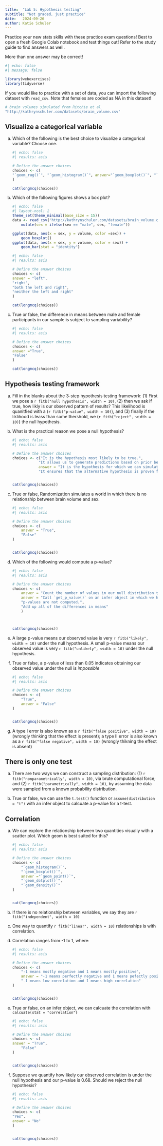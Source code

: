 ```yaml
---
title:  "Lab 5: Hypothesis testing"
subtitle: "Not graded, just practice"
date:   2024-09-26
author: Katie Schuler
---
```


Practice your new stats skills with these practice exam questions! Best to open a fresh Google Colab notebook and test things out! Refer to the study guide to find answers as well. 

::: {.callout-tip title="Tip"}
More than one answer may be correct!  
:::


```r
#| echo: false
#| message: false

library(webexercises)
library(tidyverse)
```

If you would like to practice with a set of data, you can import the following dataset with `read_csv`. Note that females are coded as NA in this dataset! 

```r
# brain volumes simulated from Ritchie et al
"http://kathrynschuler.com/datasets/brain_volume.csv"
```


## Visualize a categorical variable

(a) Which of the following is the best choice to visualize a categorical variable? Choose one.


    ```r
    #| echo: false
    #| results: asis

    # Define the answer choices
    choices <- c(
    "`geom_rug()`", "`geom_histogram()`", answer="`geom_boxplot()`", "`geom_point()`", "`geom_smooth()`"
    )

    cat(longmcq(choices))
    ```

(b) Which of the following figures shows a box plot? 

    ```r
    #| echo: false
    #| layout-ncol: 2
    theme_set(theme_minimal(base_size = 15))
    data <- read_csv('http://kathrynschuler.com/datasets/brain_volume.csv') %>%
        mutate(sex = ifelse(sex == "male", sex, "female")) 

    ggplot(data, aes(x = sex, y = volume, color =sex)) +
        geom_boxplot() 
    ggplot(data, aes(x = sex, y = volume, color = sex)) +
        geom_bar(stat = "identity") 
    ```

    ```r
    #| echo: false
    #| results: asis

    # Define the answer choices
    choices <- c(
    answer = "left", 
    "right", 
    "both the left and right", 
    "neither the left and right"
    )

    cat(longmcq(choices))
    ```

(c) True or false, the difference in means between male and female participants in our sample is subject to sampling variability? 

    ```r
    #| echo: false
    #| results: asis

    # Define the answer choices
    choices <- c(
    answer ="True", 
    "False"
    )

    cat(longmcq(choices))
    ```

## Hypothesis testing framework 

(a) Fill in the blanks about the 3-step hypothesis testing framework: (1) First we pose a  `r fitb("null hypothesis", width = 10)`, (2) then we ask if true, how likly is our observed pattern of results? This likelihood is quanitfied with a (`r fitb("p-value", width = 10)`), and (3) finally if the liklihood is leass than some thershold, we (`r fitb("reject", width = 10)`) the null hypothesis. 


(b) What is the practical reason we pose a null hypothesis? 

    ```r
    #| echo: false
    #| results: asis

    # Define the answer choices
    choices <- c("It is the hypothesis most likely to be true.",
                "It allows us to generate predictions based on prior beliefs.",
                answer = "It is the hypothesis for which we can simulate data.",
                "It ensures that the alternative hypothesis is proven false.")


    cat(longmcq(choices))
    ``` 

(c) True or false, Randomization simulates a world in which there is no relationship between brain volume and sex. 

    ```r
    #| echo: false
    #| results: asis

    # Define the answer choices
    choices <- c(
        answer = "True", 
        "False"
    )


    cat(longmcq(choices))
    ``` 

(d) Which of the following would compute a p-value? 

    ```r
    #| echo: false
    #| results: asis

    # Define the answer choices
    choices <- c(
        answer = "Count the number of values in our null distribution that are more extreme than our observed value.", 
        answer = "Call `get_p_value()` on an infer object in which we have constructed a null distribution.",
        "p-values are not computed.", 
        "Add up all of the differences in means"
        ) 
        


    cat(longmcq(choices))
    ``` 

(e) A large p-value means our observed value is very  `r fitb("likely", width = 10)` under the null hypothesis. A small p-value means our observed value is very `r fitb("unlikely", width = 10)` under the null hypothesis. 

(f) True or false, a p-value of less than 0.05 indicates obtaining our observed value under the null is *impossible*

    ```r
    #| echo: false
    #| results: asis

    # Define the answer choices
    choices <- c(
        "True", 
        answer = "False"
    )


    cat(longmcq(choices))
    ``` 

(g) A type I error is also known as a `r fitb("false positive", width = 10)`(wrongly thinking that the effect is present); a type II error is also known as a `r fitb("false negative", width = 10)` (wrongly thikning the effect is absent)

## There is only one test 

(a) There are two ways we can construct a sampling distribution: (1)  `r fitb("nonparametrically", width = 10)`, via brute computational force; and  (2) `r fitb("parametrically", width = 10)`, by assuming the data were sampled from a known probability distribution. 

(b) True or false, we can use the `t.test()` function or `assume(distribution = "t")` with an infer object to calcuate a p-value for a t-test. 

## Correlation 

(a) We can explore the relationship between two quantities visually with a scatter plot. Which geom is best suited for this? 
    ```r
    #| echo: false
    #| results: asis

    # Define the answer choices
    choices <- c(
        "`geom_histogram()`", 
        "`geom_boxplot()`", 
        answer ="`geom_point()`", 
        "`geom_dotplot()`",
        "`geom_density()`"
    )


    cat(longmcq(choices))
    ``` 

(b) If there is no relationship between variables, we say they are `r fitb("independent", width = 10)`

(c) One way to quantify `r fitb("linear", width = 10)` relationships is with correlation. 

(d) Correlation ranges from -1 to 1, where: 

    ```r
    #| echo: false
    #| results: asis

    # Define the answer choices
    choices <- c(
        "-1 means mostly negative and 1 means mostly positive",
        answer = "-1 means perfectly negative and 1 means pefectly positive",
        "-1 means low correlation and 1 means high correlation"
    )


    cat(longmcq(choices))
    ``` 

(e) True or false, on an infer object, we can calcuate the correlation with `calcuate(stat = "correlation")`

    ```r
    #| echo: false
    #| results: asis

    # Define the answer choices
    choices <- c(
    answer = "True", 
        "False"
    )


    cat(longmcq(choices))
    ``` 


(f) Suppose we quantify how likely our observed correlation is under the null hypothesis and our p-value is 0.68. Should we reject the null hypothesis? 


    ```r
    #| echo: false
    #| results: asis

    # Define the answer choices
    choices <- c(
    "Yes", 
    answer = "No"
    )


    cat(longmcq(choices))
    ``` 

